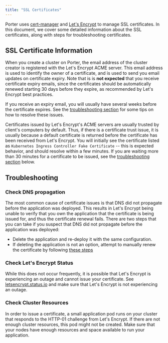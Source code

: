 ```yaml
---
title: "SSL Certificates"
---
```


Porter uses [cert-manager](https://cert-manager.io/) and [Let's Encrypt](https://letsencrypt.org/) to manage SSL certificates. In this document, we cover some detailed information about the SSL certificates, along with steps for troubleshooting certificates.

## SSL Certificate Information[](#ssl-certificate-information "Direct link to heading")

When you create a cluster on Porter, the email address of the cluster creator is registered with the Let's Encrypt ACME server. This email address is used to identify the owner of a certificate, and is used to send you email updates on certificate expiry. Note that is is **not expected** that you receive certificate expiry emails, since the certificates should be automatically renewed starting 30 days before they expire, as recommended by Let's Encrypt best practices.

<Info>If you receive an expiry email, you will usually have several weeks before the certificate expires. See the [troubleshooting section](#troubleshooting) for some tips on how to resolve these issues.</Info>

Certificates issued by Let's Encrypt's ACME servers are usually trusted by client's computers by default. Thus, if there is a certificate trust issue, it is usually because a default certificate is returned before the certificate has been received from Let's Encrypt. You will initially see the certificate listed as `Kubernetes Ingress Controller Fake Certificate` \-- this is expected behavior, and should resolve within a few minutes. If you are waiting more than 30 minutes for a certificate to be issued, see the [troubleshooting section](#troubleshooting) below.

## Troubleshooting[](#troubleshooting "Direct link to heading")

### Check DNS propagation[](#check-dns-propagation "Direct link to heading")

The most common cause of certificate issues is that DNS did not propagate before the application was deployed. This results in Let's Encrypt being unable to verify that you own the application that the certificate is being issued for, and thus the certificate renewal fails. There are two steps that you can take if you suspect that DNS did not propagate before the application was deployed:

* Delete the application and re-deploy it with the same configuration.
* If deleting the application is not an option, attempt to manually renew the certificate by following [these steps](#view-and-renew-certificates)

### Check Let's Encrypt Status[](#check-lets-encrypt-status "Direct link to heading")

While this does not occur frequently, it is possible that Let's Encrypt is experiencing an outage and cannot issue your certificate. See [letsencrypt.status.io](https://letsencrypt.status.io/) and make sure that Let's Encrypt is not experiencing an outage.

### Check Cluster Resources[](#check-cluster-resources "Direct link to heading")

In order to issue a certificate, a small application pod runs on your cluster that responds to the HTTP-01 challenge from Let's Encrypt. If there are not enough cluster resources, this pod might not be created. Make sure that your nodes have enough resources and space available to run your application.
